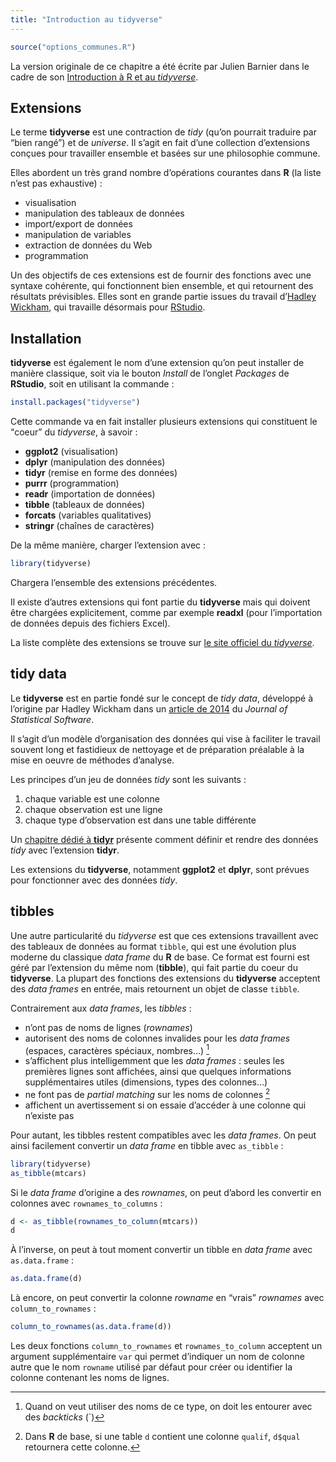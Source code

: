 ```yaml
---
title: "Introduction au tidyverse"
---
```


```r
source("options_communes.R")
```

<div class="note">
La version originale de ce chapitre a été écrite par Julien Barnier dans le cadre de son
[Introduction à R et au *tidyverse*](https://juba.github.io/tidyverse/06-tidyverse.html).
</div>


## Extensions

Le terme **tidyverse** est une contraction de *tidy* (qu'on pourrait traduire par "bien rangé") et de *universe*. Il s'agit en fait d'une collection d'extensions conçues pour travailler ensemble et basées sur une philosophie commune.

Elles abordent un très grand nombre d'opérations courantes dans **R** (la liste n'est pas exhaustive) :

- visualisation 
- manipulation des tableaux de données
- import/export de données 
- manipulation de variables 
- extraction de données du Web 
- programmation

Un des objectifs de ces extensions est de fournir des fonctions avec une syntaxe cohérente, qui fonctionnent bien ensemble, et qui retournent des résultats prévisibles. Elles sont en grande partie issues du travail d'[Hadley Wickham](http://hadley.nz/), qui travaille désormais pour [RStudio](https://www.rstudio.com).


## Installation

<strong class="pkg">tidyverse</strong> est également le nom d'une extension qu'on peut installer de manière classique, soit via le bouton *Install* de l'onglet *Packages* de **RStudio**, soit en utilisant la commande :

```r
install.packages("tidyverse")
```

Cette commande va en fait installer plusieurs extensions qui constituent le <q>coeur</q> du <dfn lang="en">tidyverse</dfn>, à savoir :

- <strong class="pkg">ggplot2</strong> (visualisation)
- <strong class="pkg">dplyr</strong> (manipulation des données)
- <strong class="pkg">tidyr</strong> (remise en forme des données)
- <strong class="pkg">purrr</strong> (programmation)
- <strong class="pkg">readr</strong> (importation de données)
- <strong class="pkg">tibble</strong> (tableaux de données)
- <strong class="pkg">forcats</strong> (variables qualitatives)
- <strong class="pkg">stringr</strong> (chaînes de caractères)

De la même manière, charger l'extension avec :

```r
library(tidyverse)
```

Chargera l'ensemble des extensions précédentes.

Il existe d'autres extensions qui font partie du <strong class="pkg">tidyverse</strong> mais qui doivent être chargées explicitement, comme par exemple <strong class="pkg">readxl</strong> (pour l'importation de données depuis des fichiers Excel).

La liste complète des extensions se trouve sur [le site officiel du *tidyverse*](https://www.tidyverse.org/packages/).


## tidy data {#tidydata}

Le <strong class="pkg">tidyverse</strong> est en partie fondé sur le concept de <dfn lang="en">tidy data</dfn>, développé à l'origine par Hadley Wickham dans un [article de 2014](https://www.jstatsoft.org/article/view/v059i10) du *Journal of Statistical Software*.

Il s'agit d'un modèle d'organisation des données qui vise à faciliter le travail souvent long et fastidieux de nettoyage et de préparation préalable à la mise en oeuvre de méthodes d'analyse.

Les principes d'un jeu de données *tidy* sont les suivants :

1. chaque variable est une colonne
2. chaque observation est une ligne
3. chaque type d'observation est dans une table différente

Un [chapitre dédié à **tidyr**](reorganiser-ses-donnees-avec-tidyr.html) présente comment définir et rendre des données *tidy* avec l'extension <strong class="pkg">tidyr</strong>.

Les extensions du <strong class="pkg">tidyverse</strong>, notamment <strong class="pkg">ggplot2</strong> et <strong class="pkg">dplyr</strong>, sont prévues pour fonctionner avec des données *tidy*. 


## tibbles {#tibbles}

Une autre particularité du *tidyverse* est que ces extensions travaillent avec des tableaux de données au format `tibble`{data-pkg="tibble"}, qui est une évolution plus moderne du classique *data frame* du **R** de base. Ce format est fourni est géré par l'extension du même nom (<strong class="pkg">tibble</strong>), qui fait partie du coeur du **tidyverse**. La plupart des fonctions des extensions du **tidyverse** acceptent des *data frames* en entrée, mais retournent un objet de classe `tibble`{data-pkg="tibble"}.

Contrairement aux *data frames*, les *tibbles* :

- n'ont pas de noms de lignes (*rownames*)
- autorisent des noms de colonnes invalides pour les *data frames* (espaces, caractères spéciaux, nombres...) ^[Quand on veut utiliser des noms de ce type, on doit les entourer avec des *backticks* (`)]
- s'affichent plus intelligemment que les *data frames* : seules les premières lignes sont affichées, ainsi que quelques informations supplémentaires utiles (dimensions, types des colonnes...)
- ne font pas de *partial matching* sur les noms de colonnes ^[Dans **R** de base, si une table `d` contient une colonne `qualif`, `d$qual` retournera cette colonne.]
- affichent un avertissement si on essaie d'accéder à une colonne qui n'existe pas

Pour autant, les tibbles restent compatibles avec les *data frames*. On peut ainsi facilement convertir un *data frame* en tibble avec `as_tibble`{data-pkg="tibble"} :

```r
library(tidyverse)
as_tibble(mtcars)
```

Si le *data frame* d'origine a des *rownames*, on peut d'abord les convertir en colonnes avec `rownames_to_columns`{data-pkg="tibble"} :

```r
d <- as_tibble(rownames_to_column(mtcars))
d
```

À l'inverse, on peut à tout moment convertir un tibble en *data frame* avec `as.data.frame`{data-pkg="tibble" data-rdoc="tibble"} :

```r
as.data.frame(d)
```

Là encore, on peut convertir la colonne *rowname* en "vrais" *rownames* avec `column_to_rownames`{data-pkg="tibble" data-rdoc="rownames"} :

```r
column_to_rownames(as.data.frame(d))
```

<div class="note">
Les deux fonctions `column_to_rownames`{data-pkg="tibble" data-rdoc="rownames"} et `rownames_to_column`{data-pkg="tibble"} acceptent un argument supplémentaire `var` qui permet d'indiquer un nom de colonne autre que le nom `rowname` utilisé par défaut pour créer ou identifier la colonne contenant les noms de lignes.
</div>


